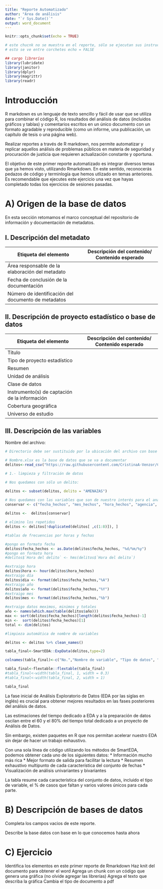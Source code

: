 ```yaml
---
title: "Reporte Automatizado"
author: "Área de análisis"
date: "`r Sys.Date()`"
output: word_document
---
```


```r
knitr::opts_chunk$set(echo = TRUE)
```

```r
# este chucnk no se muestra en el reporte, sólo se ejecutan sus instrucciones 
# esto se ve entre corchetes echo = FALSE

## cargo librerías
library(lubridate)
library(janitor)
library(dplyr)
library(magrittr)
library(readr)
```

# Introducción

R markdown es un lenguaje de texto sencillo y fácil de usar que se utiliza para combinar el código R, los resultados del análisis de datos (incluidos gráficos y tablas) y comentarios escritos en un único documento con un formato agradable y reproducible (como un informe, una publicación, un capítulo de tesis o una página web).

Realizar reportes a través de R markdown, nos permite automatizar y replicar aquellos análisis de problemas públicos en materia de seguridad y procuración de justicia que requieren actualización constante y oportuna. 

El objetivo de este primer reporte automatizado es integrar diversos temas que ya hemos visto, utilizando Rmarkdown. En este sentido, reconocerás pedazos de código y terminlogía que hemos utlizado en temas anteriores. Es recomendable que ejecutes este ejercicio una vez que hayas completado todas los ejercicios de sesiones pasadas.

# A) Origen de la base de datos

En esta sección retomamos el marco conceptual del repositorio de información y documentación de metadatos.

## I. Descripción del metadato

|Etiqueta del elemento  |Descripción del contenido/ Contenido esperado   |
|---|---|
|Área responsable de la elaboración del metadato  |  |
|Fecha de conclusión de la documentación |   |
|Número de identificación del documento de metadatos   |   |


## II. Descripción de proyecto estadístico o base de datos

|Etiqueta del elemento|Descripción del contenido/ Contenido esperado|
|-------|-------|
|Título||
|Tipo de proyecto estadístico||
|Resumen||
|Unidad de análisis||
|Clase de datos||
|Instrumento(s) de captación de la información||
|Cobertura geográfica||
|Universo de estudio||

## III. Descripción de las variables
Nombre del archivo:
```r

# Directorio debe ser sustituido por la ubicación del archivo con base en la computadora de cada usuario

# Nombre.xlsx es la base de datos que se va a documentar
delitos<-read_csv("https://raw.githubusercontent.com/CristinaA-Venzor/CURSO_BASE_ANALISIS_CRIMINAL/main/Bases%20de%20datos/carpetas_2023.csv")

# 1.- limpieza y filtración de datos

# Nos quedamos con sólo un delito: 

delitos <- subset(delitos, delito = "AMENAZAS") 

# Nos quedamos con las variables que son de nuestro interés para el análisis
conservar <- c("fecha_hechos", "mes_hechos", "hora_hechos", "agencia", "alcaldia_hechos", "municipio_hechos", "latitud", "longitud")
  
delitos <-  delitos[conservar]

# elimino los repetidos
delitos <- delitos[!duplicated(delitos[ ,c(1:8)]), ]

#tablas de frecuencias por horas y fechas

#pongo en formato fecha
delitos$fecha_hechos <- as.Date(delitos$fecha_hechos, "%d/%m/%y")
#pongo en formato hora
#delitos$`Hora del delito` <- hms(delitos$`Hora del delito`)

#extraigo hora
delitos$hora <- hour(delitos$hora_hechos)
#extraigo día
delitos$dia <- format(delitos$fecha_hechos,"%A")
#extraigo año
delitos$año <- format(delitos$fecha_hechos,"%Y")
#extraigo mes
delitos$mes <- format(delitos$fecha_hechos,"%b")

#extraigo datos meximos, minimos y totales
año <- names(which.max(table(delitos$año)))
max <- sort(delitos$fecha_hechos)[length(delitos$fecha_hechos)-1]
min <-  sort(delitos$fecha_hechos)[1]
total <- dim(delitos)

#limpieza automática de nombre de variables

delitos <- delitos %>% clean_names()

tabla_final<-SmartEDA::ExpData(delitos,type=2)

colnames(tabla_final)<-c("No.","Nombre de variable", "Tipo de datos", "Número de registros", "Valores faltantes", "Porcentaje de valores faltantes", "Número de valores distintos")

tabla_final<-flextable::flextable(tabla_final)
#tabla_final<-width(tabla_final, 1, width = 0.3)
#tabla_final<-width(tabla_final, 2, width = 1)
```

```r
tabla_final
```

La fase inicial de Análisis Exploratorio de Datos (EDA por las siglas en inglés) es crucial para obtener mejores resultados en las fases posteriores del análisis de datos.

Las estimaciones del tiempo dedicado a EDA y a la preparación de datos oscilan entre el 60 y el 80% del tiempo total dedicado a un proyecto de Análisis de Datos.

Sin embargo, existen paquetes en R que nos permitan acelerar nuestro EDA sin dejar de hacer un trabajo exhaustivo.

Con una sola línea de código utilizando los métodos de SmartEDA, podemos obtener cada uno de los siguientes datos:
* Información mucho más rica
* Mejor formato de salida para facilitar la lectura
* Resumen exhaustivo multipunto de cada característica del conjunto de fechas
* Visualización de análisis univariantes y bivariantes

La tabla resume cada característica del conjunto de datos, incluido el tipo de variable, el % de casos que faltan y varios valores únicos para cada parte.

# B) Descripción de bases de datos

Completa los campos vacios de este reporte.

Describe la base datos con base en lo que conocemos hasta ahora

# C) Ejercicio

Identifica los elementos en este primer reporte de Rmarkdown
Haz knit del documento para obtener el word
Agrega un chunk con un código que genera una gráfica (no olvide agregar las librerías)
Agrega el texto que describa la gráfica
Cambia el tipo de documento a pdf
